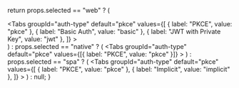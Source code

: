 

  return props.selected == "web" ? (
    <div>
      <Tabs
        groupId="auth-type"
        default="pkce"
        values={[
          { label: "PKCE", value: "pkce" },
          { label: "Basic Auth", value: "basic" },
          { label: "JWT with Private Key", value: "jwt" },
        ]}
      >
        <TabItem value="pkce">
          <PKCE />
        </TabItem>
        <TabItem value="basic">
          <Basic />
        </TabItem>
        <TabItem value="implicit">
          <Implicit />
        </TabItem>
      </Tabs>
    </div>
  ) : props.selected == "native" ? (
    <Tabs
      groupId="auth-type"
      default="pkce"
      values={[{ label: "PKCE", value: "pkce" }]}
    >
      <TabItem value="pkce">
        <PKCENative />
      </TabItem>
    </Tabs>
  ) : props.selected == "spa" ? (
    <Tabs
      groupId="auth-type"
      default="pkce"
      values={[
        { label: "PKCE", value: "pkce" },
        { label: "Implicit", value: "implicit" },
      ]}
    >
      <TabItem value="pkce">
        <PKCE />
      </TabItem>
      <TabItem value="implicit">
        <Implicit />
      </TabItem>
    </Tabs>
  ) : null;
}
